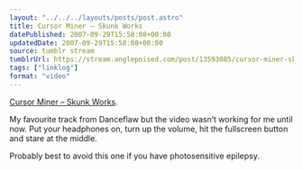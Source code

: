 ```yaml
---
layout: "../../../layouts/posts/post.astro"
title: Cursor Miner – Skunk Works
datePublished: 2007-09-29T15:58:08+00:00
updatedDate: 2007-09-29T15:58:08+00:00
source: tumblr stream
tumblrUrl: https://stream.anglepoised.com/post/13593085/cursor-miner-skunk-works-my-favourite-track
tags: ["linklog"]
format: "video"
---
```



<YouTube id="https://www.youtube.com/watch?v=_4fAtxkGGSA" />

[Cursor Miner &#8211; Skunk Works][1].

My favourite track from Danceflaw but the video wasn&rsquo;t working for me until now. Put your headphones on, turn up the volume, hit the fullscreen button and stare at the middle.

Probably best to avoid this one if you have photosensitive epilepsy.

[1]: https://www.youtube.com/watch?v=_4fAtxkGGSA
